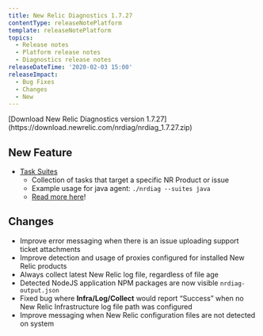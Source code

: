 ```yaml
---
title: New Relic Diagnostics 1.7.27
contentType: releaseNotePlatform
template: releaseNotePlatform
topics:
  - Release notes
  - Platform release notes
  - Diagnostics release notes
releaseDateTime: '2020-02-03 15:00'
releaseImpact:
  - Bug Fixes
  - Changes
  - New
---
```


<Callout variant="tip">
  [Download New Relic Diagnostics version 1.7.27](https://download.newrelic.com/nrdiag/nrdiag_1.7.27.zip)
</Callout>

## New Feature

* [Task Suites](https://docs.newrelic.com/docs/agents/manage-apm-agents/troubleshooting/new-relic-diagnostics#task-suites)
  * Collection of tasks that target a specific NR Product or issue
  * Example usage for java agent: `./nrdiag --suites java`
  * [Read more here](https://docs.newrelic.com/docs/agents/manage-apm-agents/troubleshooting/new-relic-diagnostics#task-suites)!

## Changes​

* Improve error messaging when there is an issue uploading support ticket attachments
* Improve detection and usage of proxies configured for installed New Relic products
* Always collect latest New Relic log file, regardless of file age
* Detected NodeJS application NPM packages are now visible `nrdiag-output.json`
* Fixed bug where **Infra/Log/Collect** would report “Success” when no New Relic Infrastructure log file path was configured
* Improve messaging when New Relic configuration files are not detected on system

